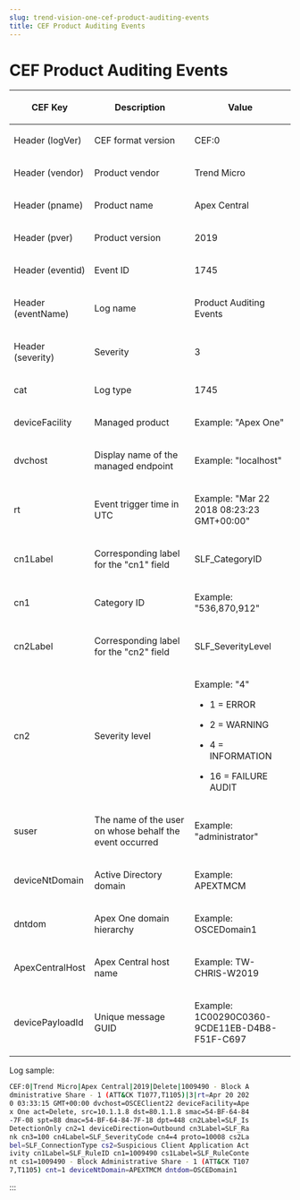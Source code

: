 ```yaml
---
slug: trend-vision-one-cef-product-auditing-events
title: CEF Product Auditing Events
---
```

# CEF Product Auditing Events

<table>
<colgroup>
<col style="width: 25%" />
<col style="width: 38%" />
<col style="width: 38%" />
</colgroup>
<thead>
<tr>
<th><p>CEF Key</p></th>
<th><p>Description</p></th>
<th><p>Value</p></th>
</tr>
</thead>
<tbody>
<tr>
<td><p>Header (logVer)</p></td>
<td><p>CEF format version</p></td>
<td><p>CEF:0</p></td>
</tr>
<tr>
<td><p>Header (vendor)</p></td>
<td><p>Product vendor</p></td>
<td><p>Trend Micro</p></td>
</tr>
<tr>
<td><p>Header (pname)</p></td>
<td><p>Product name</p></td>
<td><p>Apex Central</p></td>
</tr>
<tr>
<td><p>Header (pver)</p></td>
<td><p>Product version</p></td>
<td><p>2019</p></td>
</tr>
<tr>
<td><p>Header (eventid)</p></td>
<td><p>Event ID</p></td>
<td><p>1745</p></td>
</tr>
<tr>
<td><p>Header (eventName)</p></td>
<td><p>Log name</p></td>
<td><p>Product Auditing Events</p></td>
</tr>
<tr>
<td><p>Header (severity)</p></td>
<td><p>Severity</p></td>
<td><p>3</p></td>
</tr>
<tr>
<td><p>cat</p></td>
<td><p>Log type</p></td>
<td><p>1745</p></td>
</tr>
<tr>
<td><p>deviceFacility</p></td>
<td><p>Managed product</p></td>
<td><p>Example: "Apex One"</p></td>
</tr>
<tr>
<td><p>dvchost</p></td>
<td><p>Display name of the managed endpoint</p></td>
<td><p>Example: "localhost"</p></td>
</tr>
<tr>
<td><p>rt</p></td>
<td><p>Event trigger time in UTC</p></td>
<td><p>Example: "Mar 22 2018 08:23:23 GMT+00:00"</p></td>
</tr>
<tr>
<td><p>cn1Label</p></td>
<td><p>Corresponding label for the "cn1" field</p></td>
<td><p>SLF_CategoryID</p></td>
</tr>
<tr>
<td><p>cn1</p></td>
<td><p>Category ID</p></td>
<td><p>Example: "536,870,912"</p></td>
</tr>
<tr>
<td><p>cn2Label</p></td>
<td><p>Corresponding label for the "cn2" field</p></td>
<td><p>SLF_SeverityLevel</p></td>
</tr>
<tr>
<td><p>cn2</p></td>
<td><p>Severity level</p></td>
<td><p>Example: "4"</p>
<ul>
<li><p>1 = ERROR</p></li>
<li><p>2 = WARNING</p></li>
<li><p>4 = INFORMATION</p></li>
<li><p>16 = FAILURE AUDIT</p></li>
</ul></td>
</tr>
<tr>
<td><p>suser</p></td>
<td><p>The name of the user on whose behalf the event occurred</p></td>
<td><p>Example: "administrator"</p></td>
</tr>
<tr>
<td><p>deviceNtDomain</p></td>
<td><p>Active Directory domain</p></td>
<td><p>Example: APEXTMCM</p></td>
</tr>
<tr>
<td><p>dntdom</p></td>
<td><p>Apex One domain hierarchy</p></td>
<td><p>Example: OSCEDomain1</p></td>
</tr>
<tr>
<td><p>ApexCentralHost</p></td>
<td><p>Apex Central host name</p></td>
<td><p>Example: TW-CHRIS-W2019</p></td>
</tr>
<tr>
<td><p>devicePayloadId</p></td>
<td><p>Unique message GUID</p></td>
<td><p>Example: 1C00290C0360-9CDE11EB-D4B8-F51F-C697</p></td>
</tr>
</tbody>
</table>

Log sample:

```bash
CEF:0|Trend Micro|Apex Central|2019|Delete|1009490 - Block A
dministrative Share - 1 (ATT&CK T1077,T1105)|3|rt=Apr 20 202
0 03:33:15 GMT+00:00 dvchost=OSCEClient22 deviceFacility=Ape
x One act=Delete, src=10.1.1.8 dst=80.1.1.8 smac=54-BF-64-84
-7F-08 spt=88 dmac=54-BF-64-84-7F-18 dpt=448 cn2Label=SLF_Is
DetectionOnly cn2=1 deviceDirection=Outbound cn3Label=SLF_Ra
nk cn3=100 cn4Label=SLF_SeverityCode cn4=4 proto=10008 cs2La
bel=SLF_ConnectionType cs2=Suspicious Client Application Act
ivity cn1Label=SLF_RuleID cn1=1009490 cs1Label=SLF_RuleConte
nt cs1=1009490 - Block Administrative Share - 1 (ATT&CK T107
7,T1105) cnt=1 deviceNtDomain=APEXTMCM dntdom=OSCEDomain1
```
:::
